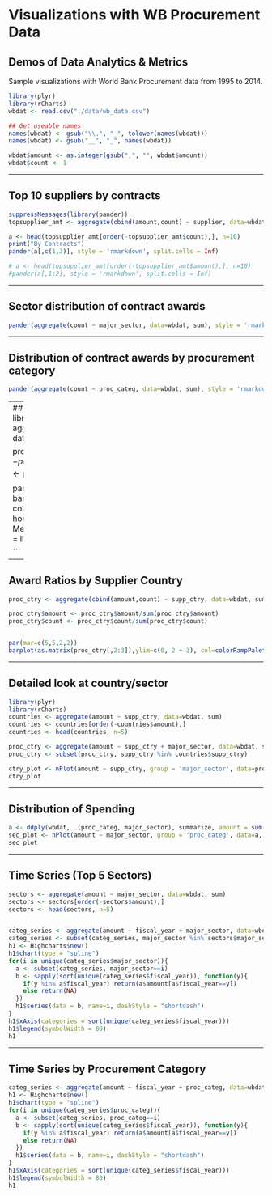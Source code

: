 Visualizations with WB Procurement Data
========================================================

## Demos of Data Analytics & Metrics

Sample visualizations with World Bank Procurement data from 1995 to 2014.


```r
library(plyr)
library(rCharts)
wbdat <- read.csv("./data/wb_data.csv")

## Get useable names
names(wbdat) <- gsub("\\.", "_", tolower(names(wbdat)))
names(wbdat) <- gsub("__", "_", names(wbdat))

wbdat$amount <- as.integer(gsub(",", "", wbdat$amount))
wbdat$count <- 1

```

---

## Top 10 suppliers by contracts

```r
suppressMessages(library(pander))
topsupplier_amt <- aggregate(cbind(amount,count) ~ supplier, data=wbdat, sum)

a <- head(topsupplier_amt[order(-topsupplier_amt$count),], n=10)
print("By Contracts")
pander(a[,c(1,3)], style = 'rmarkdown', split.cells = Inf)

# a <- head(topsupplier_amt[order(-topsupplier_amt$amount),], n=10)
#pander(a[,1:2], style = 'rmarkdown', split.cells = Inf)

```

---

## Sector distribution of contract awards
```r
pander(aggregate(count ~ major_sector, data=wbdat, sum), style = 'rmarkdown', split.cells = Inf)
```

---

## Distribution of contract awards by procurement category

```r
pander(aggregate(count ~ proc_categ, data=wbdat, sum), style = 'rmarkdown', split.cells = Inf)
```

---
## Award Ratios by Procurement Method
```r
library(RColorBrewer)
proc_meth <- aggregate(cbind(amount,count) ~ proc_meth, data=wbdat, sum)

proc_meth$amount <- proc_meth$amount/sum(proc_meth$amount)
proc_meth$count <- proc_meth$count/sum(proc_meth$count)

par(mar=c(5,5,2,2))
barplot(as.matrix(proc_meth[,2:3]),ylim=c(0, 2 + 3), col=colorRampPalette(brewer.pal(8, "Accent"))(16), horiz=TRUE, main="Award Ratios by Procurement Method", legend.text=proc_meth$proc_meth, args.legend = list(y = 2 + 3, bty = "n", ncol=3))

```

---

## Award Ratios by Supplier Country

```r
proc_ctry <- aggregate(cbind(amount,count) ~ supp_ctry, data=wbdat, sum)

proc_ctry$amount <- proc_ctry$amount/sum(proc_ctry$amount)
proc_ctry$count <- proc_ctry$count/sum(proc_ctry$count)


par(mar=c(5,5,2,2))
barplot(as.matrix(proc_ctry[,2:3]),ylim=c(0, 2 + 3), col=colorRampPalette(brewer.pal(8, "Accent"))(16), horiz=TRUE, main="Award Ratios by Supplier Country", legend.text=proc_ctry$supp_ctry, args.legend = list(y = 2 + 3, bty = "n", ncol=6))

```

---

## Detailed look at country/sector

```r
library(plyr)
library(rCharts)
countries <- aggregate(amount ~ supp_ctry, data=wbdat, sum)
countries <- countries[order(-countries$amount),]
countries <- head(countries, n=5)

proc_ctry <- aggregate(amount ~ supp_ctry + major_sector, data=wbdat, sum)
proc_ctry <- subset(proc_ctry, supp_ctry %in% countries$supp_ctry)

ctry_plot <- nPlot(amount ~ supp_ctry, group = 'major_sector', data=proc_ctry, type='multiBarChart')
ctry_plot

```
---

## Distribution of Spending

```r
a <- ddply(wbdat, .(proc_categ, major_sector), summarize, amount = sum(amount, na.rm=TRUE))
sec_plot <- nPlot(amount ~ major_sector, group = 'proc_categ', data=a, type='multiBarChart')
sec_plot

```


---


## Time Series (Top 5 Sectors)

```r

sectors <- aggregate(amount ~ major_sector, data=wbdat, sum)
sectors <- sectors[order(-sectors$amount),]
sectors <- head(sectors, n=5)


categ_series <- aggregate(amount ~ fiscal_year + major_sector, data=wbdat, sum)
categ_series <- subset(categ_series, major_sector %in% sectors$major_sector)
h1 <- Highcharts$new()
h1$chart(type = "spline")
for(i in unique(categ_series$major_sector)){
  a <- subset(categ_series, major_sector==i)
  b <- sapply(sort(unique(categ_series$fiscal_year)), function(y){
    if(y %in% a$fiscal_year) return(a$amount[a$fiscal_year==y])
    else return(NA)
  })
  h1$series(data = b, name=i, dashStyle = "shortdash")
}
h1$xAxis(categories = sort(unique(categ_series$fiscal_year)))
h1$legend(symbolWidth = 80)
h1
```

---

## Time Series by Procurement Category

```r
categ_series <- aggregate(amount ~ fiscal_year + proc_categ, data=wbdat, sum)
h1 <- Highcharts$new()
h1$chart(type = "spline")
for(i in unique(categ_series$proc_categ)){
  a <- subset(categ_series, proc_categ==i)
  b <- sapply(sort(unique(categ_series$fiscal_year)), function(y){
    if(y %in% a$fiscal_year) return(a$amount[a$fiscal_year==y])
    else return(NA)
  })
  h1$series(data = b, name=i, dashStyle = "shortdash")
}
h1$xAxis(categories = sort(unique(categ_series$fiscal_year)))
h1$legend(symbolWidth = 80)
h1
```
